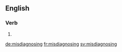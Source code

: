 ==English==

===Verb===
{{head|en}}

# {{present participle of|misdiagnose|lang=en}}

[[de:misdiagnosing]]
[[fr:misdiagnosing]]
[[sv:misdiagnosing]]